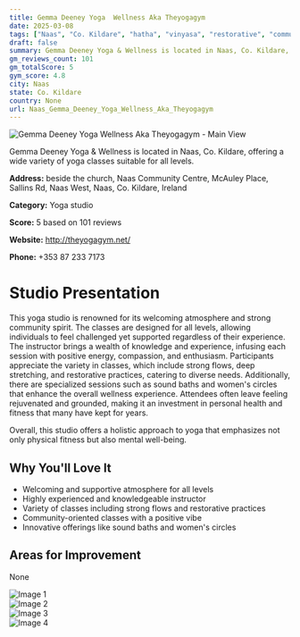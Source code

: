 ```yaml
---
title: Gemma Deeney Yoga  Wellness Aka Theyogagym
date: 2025-03-08
tags: ["Naas", "Co. Kildare", "hatha", "vinyasa", "restorative", "community", "welcoming", "Naas"]  
draft: false
summary: Gemma Deeney Yoga & Wellness is located in Naas, Co. Kildare, offering a wide variety of yoga classes suitable for all levels.
gm_reviews_count: 101
gm_totalScore: 5
gym_score: 4.8
city: Naas
state: Co. Kildare
country: None
url: Naas_Gemma_Deeney_Yoga_Wellness_Aka_Theyogagym
---
```


<div className="aspect-[16/9] relative my-8">
  <img 
    src="https://lh5.googleusercontent.com/p/AF1QipNbMF1Wwb3kH8h6bpFps08lBVAsjNgxdpmIntGL=w1920-h1080-k-no"
    alt="Gemma Deeney Yoga  Wellness Aka Theyogagym - Main View"
    className="object-cover absolute inset-0 w-full h-full rounded-lg"
  />
</div>

Gemma Deeney Yoga & Wellness is located in Naas, Co. Kildare, offering a wide variety of yoga classes suitable for all levels.

**Address:** beside the church, Naas Community Centre, McAuley Place, Sallins Rd, Naas West, Naas, Co. Kildare, Ireland

**Category:** Yoga studio

**Score:** 5 based on 101 reviews

**Website:** http://theyogagym.net/

**Phone:** +353 87 233 7173

# Studio Presentation

This yoga studio is renowned for its welcoming atmosphere and strong community spirit. The classes are designed for all levels, allowing individuals to feel challenged yet supported regardless of their experience. The instructor brings a wealth of knowledge and experience, infusing each session with positive energy, compassion, and enthusiasm. Participants appreciate the variety in classes, which include strong flows, deep stretching, and restorative practices, catering to diverse needs. Additionally, there are specialized sessions such as sound baths and women's circles that enhance the overall wellness experience. Attendees often leave feeling rejuvenated and grounded, making it an investment in personal health and fitness that many have kept for years.

Overall, this studio offers a holistic approach to yoga that emphasizes not only physical fitness but also mental well-being.

## Why You'll Love It

- Welcoming and supportive atmosphere for all levels
- Highly experienced and knowledgeable instructor
- Variety of classes including strong flows and restorative practices
- Community-oriented classes with a positive vibe
- Innovative offerings like sound baths and women's circles

## Areas for Improvement

None

<div className="grid grid-cols-1 xl:grid-cols-2 gap-4 my-8">
<div className="aspect-[4/3] relative"><img src="https://lh3.googleusercontent.com/gps-cs-s/AB5caB8H421OsV4WVPWRAMrE2RA209a0VqnlWa0-V_LWuaZaphssWQ-7j2-t106J1LQXq_yq3Vy085n96ZdP-VlPXCjSLsJp2A3v_sq4AfxSSpIuyRgAIuXn1gJGirs4h7tVj2uzXpup=w1920-h1080-k-no" alt="Image 1" className="object-cover absolute inset-0 w-full h-full rounded-lg" /></div>
<div className="aspect-[4/3] relative"><img src="https://lh5.googleusercontent.com/p/AF1QipNRE9iR-cgo1GMej-fzVFtjK4GHcQjBySRSddCg=w1920-h1080-k-no" alt="Image 2" className="object-cover absolute inset-0 w-full h-full rounded-lg" /></div>
<div className="aspect-[4/3] relative"><img src="https://lh3.googleusercontent.com/gps-cs-s/AB5caB9NLbBiVCL-vJ6QAEauUmSCT7M6pv1jI9Y6RmORSnWtKB9RhG7ZdaV86Hc7XbCzYGrxMQyk__HZOBMgUOR0BwMItcOcR3X9U1xFDqDKdsR5BIZ5TNQRr9mVdJ5vndIGeN3OuzhJ=w1920-h1080-k-no" alt="Image 3" className="object-cover absolute inset-0 w-full h-full rounded-lg" /></div>
<div className="aspect-[4/3] relative"><img src="https://lh5.googleusercontent.com/p/AF1QipPbH943rv4ccbo7oVyZMyk5Yth0y2KkZ7SiMKgD=w1920-h1080-k-no" alt="Image 4" className="object-cover absolute inset-0 w-full h-full rounded-lg" /></div>
</div>